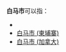 {{NoteTA
|G1=Country
}}
'''白马市'''可以指：

*{{le|白马市 (澳大利亚)|City of Whitehorse}}
*[[白马市_(柬埔寨)|白马市 (柬埔寨)]]
*[[白马市_(加拿大)|白马市 (加拿大)]]

{{disambig|cat = 三字地名消歧義}}